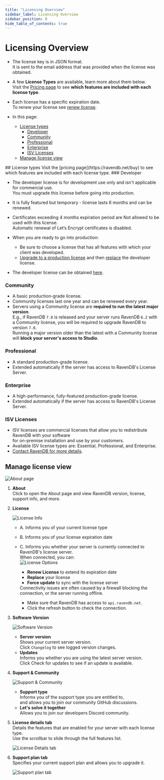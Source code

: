 ```yaml
---
title: "Licensing Overview"
sidebar_label: Licensing Overview
sidebar_position: 0
hide_table_of_contents: true
---
```



# Licensing Overview
<Admonition type="note" title="Note">

* The license key is in JSON format.  
  It is sent to the email address that was provided when the license was obtained.  

* A few **License Types** are available, learn more about them below.  
  <Admonition type="info" title="Info">
  Visit the [Pricing page](https://ravendb.net/buy) to see **which features are included with each license type**.
  </Admonition>

* Each license has a specific expiration date.  
  To renew your license see [renew license](../../start/licensing/renew-license.mdx).  

* In this page:
    * [License types](../../start/licensing/licensing-overview.mdx#license-types)
        * [Developer](../../start/licensing/licensing-overview.mdx#developer)
        * [Community](../../start/licensing/licensing-overview.mdx#community)
        * [Professional](../../start/licensing/licensing-overview.mdx#professional)
        * [Enterprise](../../start/licensing/licensing-overview.mdx#enterprise)
        * [ISV Licenses](../../start/licensing/licensing-overview.mdx#isv-licenses)
    * [Manage license view](../../start/licensing/licensing-overview.mdx#manage-license-view)

</Admonition>
## License types

<Admonition type="info" title="Info">
Visit the [pricing page](https://ravendb.net/buy) to see which features are included with each license type.
</Admonition>
### Developer

* The developer license is for development use only and isn't applicable for commercial use.  
  You must upgrade this license before going into production.   
* It is fully featured but temporary - license lasts 6 months and can be renewed.  
* Certificates exceeding 4 months expiration period are Not allowed to be used with this license.  
  Automatic renewal of Let’s Encrypt certificates is disabled.  
* When you are ready to go into production:  
  * Be sure to choose a license that has all features with which your client was developed.  
  * [Upgrade to a production license](https://ravendb.net/buy) and then [replace](../../start/licensing/replace-license.mdx) the developer license.  
  
* The developer license can be obtained [here](https://ravendb.net/buy#developer).
### Community

* A basic production-grade license.
* Community licenses last one year and can be renewed every year.  
* Servers using a Community license are **required to run the latest major version**.  
  E.g., if RavenDB `7.0` is released and your server runs RavenDB `6.2` with a Community license, 
  you will be required to upgrade RavenDB to version `7.0`.  
  Running a major version older than the latest with a Community license will **block your server's access to Studio**.
### Professional

* A standard production-grade license.  
* Extended automatically if the server has access to RavenDB's License Server.  
### Enterprise

* A high-performance, fully-featured production-grade license.  
* Extended automatically if the server has access to RavenDB's License Server.  
### ISV Licenses

* ISV licenses are commercial licenses that allow you to redistribute RavenDB with your software  
  for on-premise installation and use by your customers.  
* Available ISV license types are: Essential, Professional, and Enterprise.  
* [Contact RavenDB for more details](https://ravendb.net/contact).



## Manage license view

![About page](./assets/about-page.png)

1. **About**  
   Click to open the About page and view RavenDB version, license, support info, and more.  

2. **License**  

      ![License Info](./assets/license_info.png)

      * A. Informs you of your current license type  
      * B. Informs you of your license expiration date  
      * C. Informs you whether your server is currently connected to RavenDB's license server.  
        When connected, you can:  
        ![License Options](./assets/license_options.png)
        * **Renew License** to extend its expiration date
        * **Replace** your license
        * **Force update** to sync with the license server
      
        <Admonition type="info" title="Info">
        Connectivity issues are often caused by a firewall blocking the connection, 
        or the server running offline.  

        * Make sure that RavenDB has access to `api.ravendb.net`.  
        * Click the refresh button to check the connection.  
        </Admonition>

3. **Software Version**  
   
      ![Software Version](./assets/software_version.png)
   
      * **Server version**  
        Shows your current server version.  
        Click `Changelog` to see logged version changes. 
      * **Updates**  
        Informs you whether you are using the latest server version.  
        Click Check for updates to see if an update is available.  

4. **Support & Community**  

      ![Support & Community](./assets/support_and_ommunity.png)

      * **Support type**  
        Informs you of the support type you are entitled to,  
        and allows you to join our community GitHub discussions.  
      * **Let's solve it together**  
        Allows you to join our developers Discord community.  

5. **License details tab**  
   Details the features that are enabled for your server with each license type.  
   Use the scrollbar to slide through the full features list.  

      ![License Details tab](./assets/license_details_tab.png)

6. **Support plan tab**  
   Specifies your current support plan and allows you to upgrade it.  

      ![Support plan tab](./assets/support_plan_tab.png)



